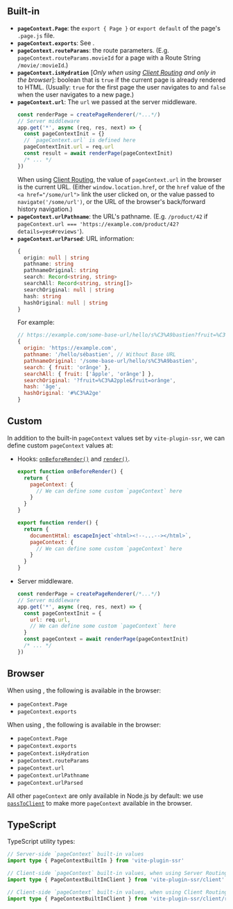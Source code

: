 
## Built-in

 - **`pageContext.Page`**: the `export { Page }` or `export default` of the page's `.page.js` file.
 - **`pageContext.exports`**: See <Link href="/exports" />.
 - **`pageContext.routeParams`**: the route parameters. (E.g. `pageContext.routeParams.movieId` for a page with a Route String `/movie/:movieId`.)
 - **`pageContext.isHydration`** [*Only when using [Client Routing](/useClientRouter) and only in the browser*]: boolean that is `true` if the current page is already rendered to HTML. (Usually: `true` for the first page the user navigates to and `false` when the user navigates to a new page.)
 - **`pageContext.url`**: The `url` we passed at the server middleware.
    ```js
    const renderPage = createPageRenderer(/*...*/)
    // Server middleware
    app.get('*', async (req, res, next) => {
      const pageContextInit = {}
      // `pageContext.url` is defined here
      pageContextInit.url = req.url
      const result = await renderPage(pageContextInit)
      /* ... */
    })
    ```
    When using [Client Routing](/useClientRouter), the value of `pageContext.url` in the browser is the current URL. (Either `window.location.href`, or the `href` value of the `<a href="/some/url">` link the user clicked on, or the value passed to `navigate('/some/url')`, or the URL of the browser's back/forward history navigation.)
 - **`pageContext.urlPathname`**: the URL's pathname. (E.g. `/product/42` if `pageContext.url === 'https://example.com/product/42?details=yes#reviews'`).
 - **`pageContext.urlParsed`**: URL information:
   ```ts
   {
     origin: null | string
     pathname: string
     pathnameOriginal: string
     search: Record<string, string>
     searchAll: Record<string, string[]>
     searchOriginal: null | string
     hash: string
     hashOriginal: null | string
   }
   ```
   For example:
   ```js
   // https://example.com/some-base-url/hello/s%C3%A9bastien?fruit=%C3%A2pple&fruit=orânge#%C3%A2ge
   {
     origin: 'https://example.com',
     pathname: '/hello/sébastien', // Without Base URL
     pathnameOriginal: '/some-base-url/hello/s%C3%A9bastien',
     search: { fruit: 'orânge' },
     searchAll: { fruit: ['âpple', 'orânge'] },
     searchOriginal: '?fruit=%C3%A2pple&fruit=orânge',
     hash: 'âge',
     hashOriginal: '#%C3%A2ge'
   }
   ```

## Custom

In addition to the built-in `pageContext` values set by `vite-plugin-ssr`, we can define custom `pageContext` values at:
 - Hooks: [`onBeforeRender()`](/onBeforeRender) and [`render()`](/render).
    ```js
    export function onBeforeRender() {
      return {
        pageContext: {
          // We can define some custom `pageContext` here
        }
      }
    }
    ```
    ```js
    export function render() {
      return {
        documentHtml: escapeInject`<html><!--...--></html>`,
        pageContext: {
          // We can define some custom `pageContext` here
        }
      }
    }
    ```
 - Server middleware.
    ```js
    const renderPage = createPageRenderer(/*...*/)
    // Server middleware
    app.get('*', async (req, res, next) => {
      const pageContextInit = {
        url: req.url,
        // We can define some custom `pageContext` here
      }
      const pageContext = await renderPage(pageContextInit)
      /* ... */
    })
    ```

## Browser


When using <Link href="/server-routing" noBreadcrumb={true} />, the following is available in the browser:
 - `pageContext.Page`
 - `pageContext.exports`

When using <Link href="/client-routing" noBreadcrumb={true} />, the following is available in the browser:
 - `pageContext.Page`
 - `pageContext.exports`
 - `pageContext.isHydration`
 - `pageContext.routeParams`
 - `pageContext.url`
 - `pageContext.urlPathname`
 - `pageContext.urlParsed`

All other `pageContext` are only available in Node.js by default:
we use [`passToClient`](/passToClient) to make more `pageContext` available in the browser.

## TypeScript

TypeScript utility types:

```ts
// Server-side `pageContext` built-in values
import type { PageContextBuiltIn } from 'vite-plugin-ssr'

// Client-side `pageContext` built-in values, when using Server Routing
import type { PageContextBuiltInClient } from 'vite-plugin-ssr/client'

// Client-side `pageContext` built-in values, when using Client Routing
import type { PageContextBuiltInClient } from 'vite-plugin-ssr/client/router'
```
